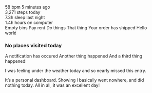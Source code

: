 




<Metatags
  title="Personal dashboard | May 10 | CSS Grid a day"
  description="An example of using CSS grid every day, from May 1–31st, 2019."
  thumbnail="https://cssgrid31.brett.cool/opengraph/may-10.png"
  url="https://cssgrid31.brett.cool"
  pathname="/may-10"
/>

<div className={DashboardStyles.canvas}>
  <div className={DashboardStyles.body}>
    <Tile type="primary">
      <div className={CalStyles.combo}>
        <DayLine />
        <Cal />
      </div>
    </Tile>
    <Tile colour="red">
      <Icon filename="heart" description="Heart rate"/>
      <div>
        <Primary>58 <span className={TileStyles.sc}>bpm</span></Primary>
        <Secondary>5 minutes ago</Secondary>
      </div>
    </Tile>
    <Tile colour="green">
      <Icon filename="steps" description="Steps"/>
      <div>
        <Primary>3,271</Primary>
        <Secondary>steps today</Secondary>
      </div>
    </Tile>
    <Tile colour="darkblue">
      <Icon filename="sleep" description="Sleep"/>
      <div>
        <Primary>7.3h</Primary>
        <Secondary>sleep last night</Secondary>
      </div>
    </Tile>
    <Tile colour="orange">
      <Icon filename="computer" description="Computer"/>
      <div>
        <Primary>1.4h</Primary>
        <Secondary>hours on computer</Secondary>
      </div>
    </Tile>
    <Tile type="list">
      <Icon filename="todo" description="To-do"/>
      <List>
        <ListItem type="todo" list="Home" complete={true}>Empty bins</ListItem>
        <ListItem type="todo" list="Home" complete={false}>Pay rent</ListItem>
        <ListItem type="todo" list="Work" complete={false}>Do things</ListItem>
      </List>
    </Tile>
    <Tile type="list">
      <Icon filename="email" description="E-mail"/>
      <List type="email">
        <ListItem unread={true} type="email" from="hello@brettjones.me" date="10 May 2019">That thing</ListItem>
        <ListItem type="email" from="coffee@place.co" date="9 May 2019">Your order has shipped</ListItem>
        <ListItem type="email" from="foo@bar.com" date="10 May 2019">Hello world</ListItem>
      </List>
    </Tile>
    <Tile type="empty">
      <Icon filename="places" description="Places" />
      <div className={TileStyles.emptystate}>
        <h3>No places visited today</h3>
      </div>
    </Tile>
    <Tile type="list">
      <Icon filename="notifications" description="Notifications"/>
      <List type="notifications">
        <ListItem unread={true}>A notification has occured</ListItem>
        <ListItem>Another thing happened</ListItem>
        <ListItem>And a third thing happened</ListItem>
      </List>
    </Tile>
  </div>
</div>

<Footer date={10} prev={true} next={true}>

I was feeling under the weather today and so nearly missed this entry.

It’s a personal dashboard. Showing I basically went nowhere, and did nothing today. All in all, it was an excellent day!
</Footer>

